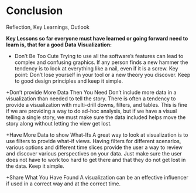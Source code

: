# Conclusion

Reflection, Key Learnings, Outlook

**Key Lessons so far everyone must have learned or going forward need to learn is, that for a good Data Visualization:**

+ Don’t Be Too Cute
Trying to use all the software’s features can lead to complex and confusing graphics. If any person finds a new hammer the tendency is to look at everything like a nail, even if it is a screw. Key point: Don’t lose yourself in your tool or a new theory you discover. Keep to good design principles and keep it simple.

+Don’t provide More Data Then You Need
Don’t include more data in a visualization than needed to tell the story. There is often a tendency to provide a visualization with multi-drill downs, filters, and tables. This is fine if we are providing a way to do ad-hoc analysis, but if we have a visual telling a single story, we must make sure the data included helps move the story along without letting the view get lost.

+Have More Data to show What-Ifs
A great way to look at visualization is to use filters to provide what-if views. Having filters for different scenarios, various options and different time slices provide the user a way to review and discover various perspectives on your data. Just make sure the user does not have to work too hard to get there and that they do not get lost in the data.  Keep it simple.

+Share What You Have Found
A visualization can be an effective influencer if used in a correct way and at the correct time. 
